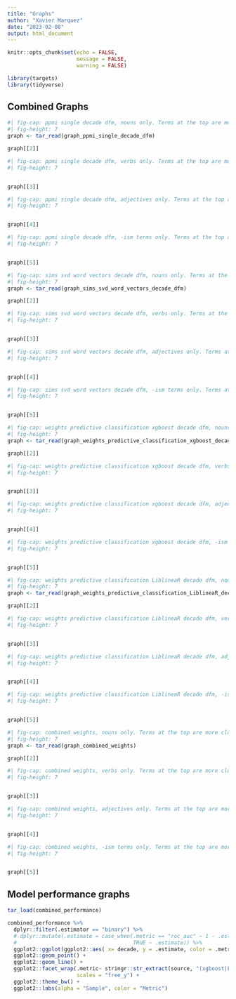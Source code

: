 ```yaml
---
title: "Graphs"
author: "Xavier Marquez"
date: "2023-02-08"
output: html_document
---
```


```r
knitr::opts_chunk$set(echo = FALSE,
                      message = FALSE,
                      warning = FALSE)

library(targets)
library(tidyverse)
```

## Combined Graphs


```r
#| fig-cap: ppmi single decade dfm, nouns only. Terms at the top are more closely associated with 'democracy' in later years. Label indicates the peak density of association.
#| fig-height: 7
graph <- tar_read(graph_ppmi_single_decade_dfm)

graph[[2]]

```

 
```r
#| fig-cap: ppmi single decade dfm, verbs only. Terms at the top are more closely associated with 'democracy' in later years. Label indicates the peak density of association.
#| fig-height: 7


graph[[3]]

```

 
```r
#| fig-cap: ppmi single decade dfm, adjectives only. Terms at the top are more closely associated with 'democracy' in later years. Label indicates the peak density of association.
#| fig-height: 7


graph[[4]]

```

 
```r
#| fig-cap: ppmi single decade dfm, -ism terms only. Terms at the top are more closely associated with 'democracy' in later years. Label indicates the peak density of association.
#| fig-height: 7


graph[[5]]

```


```r
#| fig-cap: sims svd word vectors decade dfm, nouns only. Terms at the top are more closely associated with 'democracy' in later years. Label indicates the peak density of association.
#| fig-height: 7
graph <- tar_read(graph_sims_svd_word_vectors_decade_dfm)

graph[[2]]

```

 
```r
#| fig-cap: sims svd word vectors decade dfm, verbs only. Terms at the top are more closely associated with 'democracy' in later years. Label indicates the peak density of association.
#| fig-height: 7


graph[[3]]

```

 
```r
#| fig-cap: sims svd word vectors decade dfm, adjectives only. Terms at the top are more closely associated with 'democracy' in later years. Label indicates the peak density of association.
#| fig-height: 7


graph[[4]]

```

 
```r
#| fig-cap: sims svd word vectors decade dfm, -ism terms only. Terms at the top are more closely associated with 'democracy' in later years. Label indicates the peak density of association.
#| fig-height: 7


graph[[5]]

```


```r
#| fig-cap: weights predictive classification xgboost decade dfm, nouns only. Terms at the top are more closely associated with 'democracy' in later years. Label indicates the peak density of association.
#| fig-height: 7
graph <- tar_read(graph_weights_predictive_classification_xgboost_decade_dfm)

graph[[2]]

```

 
```r
#| fig-cap: weights predictive classification xgboost decade dfm, verbs only. Terms at the top are more closely associated with 'democracy' in later years. Label indicates the peak density of association.
#| fig-height: 7


graph[[3]]

```

 
```r
#| fig-cap: weights predictive classification xgboost decade dfm, adjectives only. Terms at the top are more closely associated with 'democracy' in later years. Label indicates the peak density of association.
#| fig-height: 7


graph[[4]]

```

 
```r
#| fig-cap: weights predictive classification xgboost decade dfm, -ism terms only. Terms at the top are more closely associated with 'democracy' in later years. Label indicates the peak density of association.
#| fig-height: 7


graph[[5]]

```


```r
#| fig-cap: weights predictive classification LiblineaR decade dfm, nouns only. Terms at the top are more closely associated with 'democracy' in later years. Label indicates the peak density of association.
#| fig-height: 7
graph <- tar_read(graph_weights_predictive_classification_LiblineaR_decade_dfm)

graph[[2]]

```

 
```r
#| fig-cap: weights predictive classification LiblineaR decade dfm, verbs only. Terms at the top are more closely associated with 'democracy' in later years. Label indicates the peak density of association.
#| fig-height: 7


graph[[3]]

```

 
```r
#| fig-cap: weights predictive classification LiblineaR decade dfm, adjectives only. Terms at the top are more closely associated with 'democracy' in later years. Label indicates the peak density of association.
#| fig-height: 7


graph[[4]]

```

 
```r
#| fig-cap: weights predictive classification LiblineaR decade dfm, -ism terms only. Terms at the top are more closely associated with 'democracy' in later years. Label indicates the peak density of association.
#| fig-height: 7


graph[[5]]

```


```r
#| fig-cap: combined weights, nouns only. Terms at the top are more closely associated with 'democracy' in later years. Label indicates the peak density of association.
#| fig-height: 7
graph <- tar_read(graph_combined_weights)

graph[[2]]

```

 
```r
#| fig-cap: combined weights, verbs only. Terms at the top are more closely associated with 'democracy' in later years. Label indicates the peak density of association.
#| fig-height: 7


graph[[3]]

```

 
```r
#| fig-cap: combined weights, adjectives only. Terms at the top are more closely associated with 'democracy' in later years. Label indicates the peak density of association.
#| fig-height: 7


graph[[4]]

```

 
```r
#| fig-cap: combined weights, -ism terms only. Terms at the top are more closely associated with 'democracy' in later years. Label indicates the peak density of association.
#| fig-height: 7


graph[[5]]

```

## Model performance graphs

```r
tar_load(combined_performance)

combined_performance %>% 
  dplyr::filter(.estimator == "binary") %>% 
  # dplyr::mutate(.estimate = case_when(.metric == "roc_auc" ~ 1 - .estimate,
  #                                     TRUE ~ .estimate)) %>%
  ggplot2::ggplot(ggplot2::aes( x= decade, y = .estimate, color = .metric, alpha = forcats::fct_rev(sample))) + 
  ggplot2::geom_point() + 
  ggplot2::geom_line() + 
  ggplot2::facet_wrap(.metric~ stringr::str_extract(source, "(xgboost|LiblineaR)(_sampled)?"),
                      scales = "free_y") +
  ggplot2::theme_bw() +
  ggplot2::labs(alpha = "Sample", color = "Metric")

```

